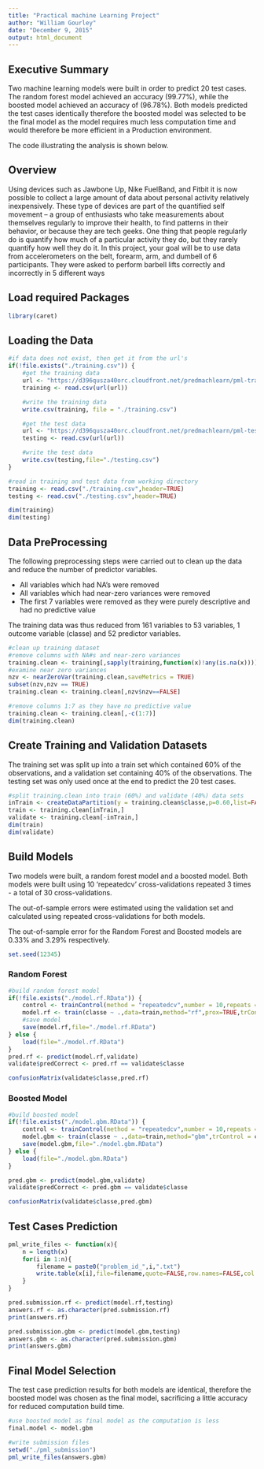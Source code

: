 ```yaml
---
title: "Practical machine Learning Project"
author: "William Gourley"
date: "December 9, 2015"
output: html_document
---
```


## Executive Summary
Two machine learning models were built in order to predict 20 test cases. The random forest model achieved an accuracy (99.77%), while the boosted model achieved an accuracy of (96.78%). Both models predicted the test cases identically therefore the boosted model was selected to be the final model as the model requires much less computation time and would therefore be more efficient in a Production environment.

The code illustrating the analysis is shown below.

## Overview
Using devices such as Jawbone Up, Nike FuelBand, and Fitbit it is now possible to collect a large amount of data about personal activity relatively inexpensively. These type of devices are part of the quantified self movement – a group of enthusiasts who take measurements about themselves regularly to improve their health, to find patterns in their behavior, or because they are tech geeks. One thing that people regularly do is quantify how much of a particular activity they do, but they rarely quantify how well they do it. In this project, your goal will be to use data from accelerometers on the belt, forearm, arm, and dumbell of 6 participants. They were asked to perform barbell lifts correctly and incorrectly in 5 different ways

## Load required Packages
```r
library(caret)
```

## Loading the Data
```r
#if data does not exist, then get it from the url's
if(!file.exists("./training.csv")) {
    #get the training data
    url <- "https://d396qusza40orc.cloudfront.net/predmachlearn/pml-training.csv"
    training <- read.csv(url(url))

    #write the training data
    write.csv(training, file = "./training.csv")

    #get the test data
    url <- "https://d396qusza40orc.cloudfront.net/predmachlearn/pml-testing.csv"
    testing <- read.csv(url(url))

    #write the test data
    write.csv(testing,file="./testing.csv")
}

#read in training and test data from working directory
training <- read.csv("./training.csv",header=TRUE)
testing <- read.csv("./testing.csv",header=TRUE)

dim(training)
dim(testing)
```

## Data PreProcessing
The following preprocessing steps were carried out to clean up the data and reduce the number of predictor variables.

* All variables which had NA's were removed
* All variables which had near-zero variances were removed
* The first 7 variables were removed as they were purely descriptive and had no predictive value

The training data was thus reduced from 161 variables to 53 variables, 1 outcome variable (classe) and 52 predictor variables.

```r
#clean up training dataset
#remove columns with NA#s and near-zero variances
training.clean <- training[,sapply(training,function(x)!any(is.na(x)))]
#examine near zero variances
nzv <- nearZeroVar(training.clean,saveMetrics = TRUE)
subset(nzv,nzv == TRUE)
training.clean <- training.clean[,nzv$nzv==FALSE]

#remove columns 1:7 as they have no predictive value
training.clean <- training.clean[,-c(1:7)]
dim(training.clean)
```

## Create Training and Validation Datasets
The training set was split up into a train set which contained 60% of the observations, and a validation set containing 40% of the observations. The testing set was only used once at the end to predict the 20 test cases.

```r
#split training.clean into train (60%) and validate (40%) data sets
inTrain <- createDataPartition(y = training.clean$classe,p=0.60,list=FALSE)
train <- training.clean[inTrain,]
validate <- training.clean[-inTrain,]
dim(train)
dim(validate)
```

## Build Models
Two models were built, a random forest model and a boosted model. Both models were built using 10 'repeatedcv' cross-validations repeated 3 times - a total of 30 cross-validations.


The out-of-sample errors were estimated using the validation set and calculated using repeated cross-validations for both models.


The out-of-sample error for the Random Forest and Boosted models are 0.33% and 3.29% respectively.

```r
set.seed(12345)
```

### Random Forest
```r
#build random forest model
if(!file.exists("./model.rf.RData")) {
    control <- trainControl(method = "repeatedcv",number = 10,repeats = 3,allowParallel = TRUE)
    model.rf <- train(classe ~ .,data=train,method="rf",prox=TRUE,trControl=control)
    #save model
    save(model.rf,file="./model.rf.RData")
} else {
    load(file="./model.rf.RData")
}
pred.rf <- predict(model.rf,validate)
validate$predCorrect <- pred.rf == validate$classe

confusionMatrix(validate$classe,pred.rf)

```

### Boosted Model
```r
#build boosted model
if(!file.exists("./model.gbm.RData")) {
    control <- trainControl(method = "repeatedcv",number = 10,repeats = 3,allowParallel = TRUE)
    model.gbm <- train(classe ~ .,data=train,method="gbm",trControl = control,verbose=FALSE)
    save(model.gbm,file="./model.gbm.RData")
} else {
    load(file="./model.gbm.RData")
}

pred.gbm <- predict(model.gbm,validate)
validate$predCorrect <- pred.gbm == validate$classe

confusionMatrix(validate$classe,pred.gbm)
```

## Test Cases Prediction
```r
pml_write_files <- function(x){
    n = length(x)
    for(i in 1:n){
        filename = paste0("problem_id_",i,".txt")
        write.table(x[i],file=filename,quote=FALSE,row.names=FALSE,col.names=FALSE)
    }
}

pred.submission.rf <- predict(model.rf,testing)
answers.rf <- as.character(pred.submission.rf)
print(answers.rf)

pred.submission.gbm <- predict(model.gbm,testing)
answers.gbm <- as.character(pred.submission.gbm)
print(answers.gbm)

```

## Final Model Selection
The test case prediction results for both models are identical, therefore the boosted model was chosen as the final model, sacrificing a little accuracy for reduced computation build time.

```r
#use boosted model as final model as the computation is less
final.model <- model.gbm

#write submission files
setwd("./pml_submission")
pml_write_files(answers.gbm)
```